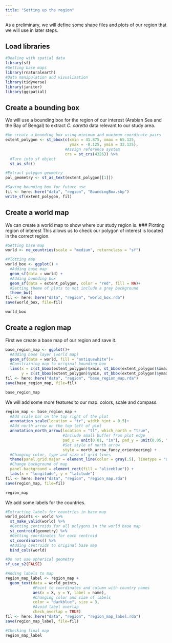 ```yaml
---
title: "Setting up the region"
---
```


As a preliminary, we will define some shape files and plots of our region that we will use in later steps.
  
## Load libraries
```r
#Dealing with spatial data
library(sf)
#Getting base maps
library(rnaturalearth)
#Data manipulation and visualisation
library(tidyverse)
library(janitor)
library(ggspatial)
```

## Create a bounding box
We will use a bounding box for the region of our interest (Arabian Sea and the Bay of Bengal) to extract *C. caretta* data relevant to our study area.  
  
```r
#We create a bounding box using minimum and maximum coordinate pairs
extent_polygon <- st_bbox(c(xmin = 41.875, xmax = 65.125, 
                            ymax = -0.125, ymin = 32.125), 
                          #Assign reference system
                          crs = st_crs(4326)) %>% 
  #Turn into sf object
  st_as_sfc()

#Extract polygon geometry 
pol_geometry <- st_as_text(extent_polygon[[1]])

#Saving bounding box for future use
fil <- here::here("data", "region", "BoundingBox.shp")
write_sf(extent_polygon, fil)
```
  
## Create a world map

We can create a world map to show where our study region is.
### Plotting region of interest 
This allows us to check our polygon of interest is located in the correct region.  
  
```r
#Getting base map
world <- ne_countries(scale = "medium", returnclass = "sf")

#Plotting map
world_box <- ggplot() + 
  #Adding base map
  geom_sf(data = world) +
  #Adding bounding box
  geom_sf(data = extent_polygon, color = "red", fill = NA)+
  #Setting theme of plots to not include a grey background
  theme_bw()
fil <- here::here("data", "region", "world_box.rda")
save(world_box, file=fil)

world_box
```
## Create a region map
  
First we create a base map of our region and save it.
```r
base_region_map <- ggplot()+
  #Adding base layer (world map)
  geom_sf(data = world, fill = "antiquewhite")+
  #Constraining map to original bounding box
  lims(x = c(st_bbox(extent_polygon)$xmin, st_bbox(extent_polygon)$xmax),
       y = c(st_bbox(extent_polygon)$ymin, st_bbox(extent_polygon)$ymax))
fil <- here::here("data", "region", "base_region_map.rda")
save(base_region_map, file=fil)

base_region_map
```

We will add some more features to our map: colors, scale and compass.
```r
region_map <- base_region_map +
  #Add scale bar on the top right of the plot
  annotation_scale(location = "tr", width_hint = 0.5)+
  #Add north arrow on the top left of plot
  annotation_north_arrow(location = "tl", which_north = "true",
                         #Include small buffer from plot edge
                         pad_x = unit(0.01, "in"), pad_y = unit(0.05, "in"),
                         #Set style of north arrow
                         style = north_arrow_fancy_orienteering) +
  #Changing color, type and size of grid lines
  theme(panel.grid.major = element_line(color = gray(.5), linetype = "dashed", size = 0.5), 
  #Change background of map
  panel.background = element_rect(fill = "aliceblue")) +
  labs(x = "longitude", y = "latitude")
fil <- here::here("data", "region", "region_map.rda")
save(region_map, file=fil)

region_map
```

We add some labels for the countries.
```r
#Extracting labels for countries in base map
world_points <- world %>% 
  st_make_valid(world) %>%
  #Getting centroids for all polygons in the world base map
  st_centroid(geometry) %>% 
  #Getting coordinates for each centroid
  st_coordinates() %>% 
  #Adding centroids to original base map
  bind_cols(world)

#Do not use spherical geometry
sf_use_s2(FALSE)

#Adding labels to map
region_map_label <- region_map +
  geom_text(data = world_points, 
            #Point to coordinates and column with country names
            aes(x = X, y = Y, label = name),
            #Changing color and size of labels
            color = "darkblue", size = 3, 
            #Avoid label overlap
            check_overlap = TRUE)
fil <- here::here("data", "region", "region_map_label.rda")
save(region_map_label, file=fil)

#Checking final map
region_map_label
```

  